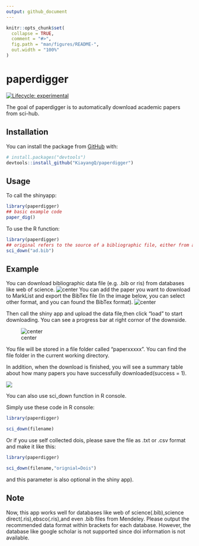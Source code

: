 ```yaml
---
output: github_document
---
```


<!-- README.md is generated from README.Rmd. Please edit that file -->

```r
knitr::opts_chunk$set(
  collapse = TRUE,
  comment = "#>",
  fig.path = "man/figures/README-",
  out.width = "100%"
)
```
# paperdigger

<!-- badges: start -->
[![Lifecycle: experimental](https://img.shields.io/badge/lifecycle-experimental-orange.svg)](https://www.tidyverse.org/lifecycle/#experimental)
<!-- badges: end -->

The goal of paperdigger is to automatically download academic papers from sci-hub.

## Installation

You can install the package from [GitHub](https://github.com/) with:

``` r
# install.packages("devtools")
devtools::install_github("KiayangQ/paperdigger")
```
## Usage

To call the shinyapp:

``` r
library(paperdigger)
## basic example code
paper_dig()

```

To use the R function: 

``` r
library(paperdigger)
## original refers to the source of a bibliographic file, either from a database or from manual collection 
sci_down("ad.bib")

```
## Example

You can download bibliographic data file (e.g. .bib or ris) from databases like web of science.
![center](man/figures/PIC1.jpg)
You can add the paper you want to download to MarkList and export the BibTex file (In the image below, you can select other format, and you can found the BibTex format).
![center](man/figures/PIC2.jpg)

Then call the shiny app and upload the data file,then click "load" to start downloading. You can see a progress bar at right cornor of the downside.

![center](man/figures/PIC3.jpg)


You file will be stored in a file folder called "paperxxxxx". You can find the file folder in the current working directory.

In addition, when the download is finished, you will see a summary table about how many papers you have successfully downloaded(success = 1).

![](man/figures/PIC4.jpg)



You can also use sci_down function in R console.


Simply use these code in R console:

``` r
library(paperdigger)

sci_down(filename)

```
Or if you use self collected dois, please save the file as .txt or .csv format and make it like this:

``` r
library(paperdigger)

sci_down(filename,"orignial=Dois")

```

and this parameter is also optional in the shiny app).


## Note


Now, this app works well for databases like web of science(.bib),science direct(.ris),ebsco(.ris),and even .bib files from Mendeley. Please output the recommended data format within brackets for each database. However, the database like google scholar is not supported since doi information is not available.





